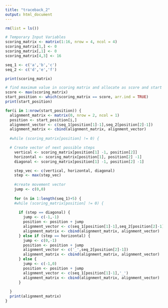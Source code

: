 ```yaml
---
title: "traceback_2"
output: html_document
---
```


```r
rm(list = ls())
```

```r
# Temporary Input Variables
scoring_matrix <- matrix(1:16, nrow = 4, ncol = 4)
scoring_matrix[1,] <- 0
scoring_matrix[,1] <- 0
scoring_matrix[4,3] <- 16

seq_1 <- c('a','b','c')
seq_2 <- c('d','e','f')

print(scoring_matrix)
```
```r
# find maximum value in scoring matrix and allocate as score and start position
score <- max(scoring_matrix)
start_position <- which(scoring_matrix == score, arr.ind = TRUE)
print(start_position)
```
```r


for(i in 1:nrow(start_position)) {
  alignment_matrix <- matrix(0, nrow = 2, ncol = 1)
  position <- start_position[i,]
  alignment_vector <- c(seq_1[position[1]-1],seq_2[position[2]-1])
  alignment_matrix <- cbind(alignment_matrix, alignment_vector)
 
  #while (scoring_matrix[position] != 0) {

  # Create vector of next possible steps
    vertical <- scoring_matrix[position[1] -1, position[2]]
    horizontal <- scoring_matrix[position[1], position[2] -1]
    diagonal <- scoring_matrix[position[1] -1, position[2] -1]

    step_vec <- c(vertical, horizontal, diagonal)
    step <- max(step_vec)
  
    #create movement vector
    jump <- c(0,0)
    
    for (n in 1:length(seq_1)+5) {
    #while (scoring_matrix[position] != 0) {
    
      if (step == diagonal) {
        jump <- c(-1,-1)
        position <- position + jump
        alignment_vector <- c(seq_1[position[1]-1],seq_2[position[2]-1])
        alignment_matrix <- cbind(alignment_matrix, alignment_vector)
      } else if (step == horizontal) {
        jump <- c(0,-1)
        position <- position + jump
        alignment_vector <- c('_',seq_2[position[2]-1])
        alignment_matrix <- cbind(alignment_matrix, alignment_vector)
      } else {
        jump <- c(-1,0)
        position <- position + jump
        alignment_vector <- c(seq_1[position[1]-1],'_')
        alignment_matrix <- cbind(alignment_matrix, alignment_vector)
      }
    
  }
  print(alignment_matrix)
}
```